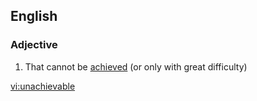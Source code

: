 ==English==

===Adjective===
{{en-adj}}

# That cannot be [[achieved]] (or only with great difficulty)

[[vi:unachievable]]